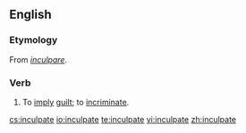 ==English==

===Etymology===
From {{etyl|LL.}} ''[[inculpare]]''.

===Verb===
{{en-verb|inculpat|ing}}

# {{archaic}} To [[imply]] [[guilt]]; to [[incriminate]].

[[cs:inculpate]]
[[io:inculpate]]
[[te:inculpate]]
[[vi:inculpate]]
[[zh:inculpate]]